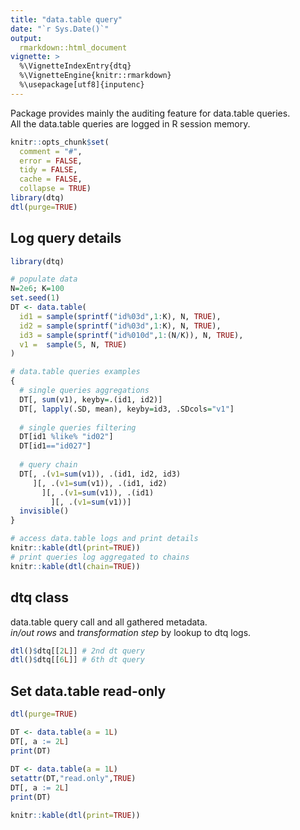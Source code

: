 ```yaml
---
title: "data.table query"
date: "`r Sys.Date()`"
output:
  rmarkdown::html_document
vignette: >
  %\VignetteIndexEntry{dtq}
  %\VignetteEngine{knitr::rmarkdown}
  %\usepackage[utf8]{inputenc}
---
```


Package provides mainly the auditing feature for data.table queries.  
All the data.table queries are logged in R session memory.  

```r
knitr::opts_chunk$set(
  comment = "#",
  error = FALSE,
  tidy = FALSE,
  cache = FALSE,
  collapse = TRUE)
library(dtq)
dtl(purge=TRUE)
```

## Log query details

```r
library(dtq)

# populate data
N=2e6; K=100
set.seed(1)
DT <- data.table(
  id1 = sample(sprintf("id%03d",1:K), N, TRUE),
  id2 = sample(sprintf("id%03d",1:K), N, TRUE),
  id3 = sample(sprintf("id%010d",1:(N/K)), N, TRUE),
  v1 =  sample(5, N, TRUE)
)

# data.table queries examples
{
  # single queries aggregations
  DT[, sum(v1), keyby=.(id1, id2)]
  DT[, lapply(.SD, mean), keyby=id3, .SDcols="v1"]
  
  # single queries filtering
  DT[id1 %like% "id02"]
  DT[id1=="id027"]
  
  # query chain
  DT[, .(v1=sum(v1)), .(id1, id2, id3)
     ][, .(v1=sum(v1)), .(id1, id2)
       ][, .(v1=sum(v1)), .(id1)
         ][, .(v1=sum(v1))]
  invisible()
}

# access data.table logs and print details
knitr::kable(dtl(print=TRUE))
# print queries log aggregated to chains
knitr::kable(dtl(chain=TRUE))
```

## dtq class

data.table query call and all gathered metadata.  
*in/out rows* and *transformation step* by lookup to dtq logs.  

```r
dtl()$dtq[[2L]] # 2nd dt query
dtl()$dtq[[6L]] # 6th dt query
```

## Set data.table read-only

```r
dtl(purge=TRUE)

DT <- data.table(a = 1L)
DT[, a := 2L]
print(DT)
  
DT <- data.table(a = 1L)
setattr(DT,"read.only",TRUE)
DT[, a := 2L]
print(DT)

knitr::kable(dtl(print=TRUE))
```
